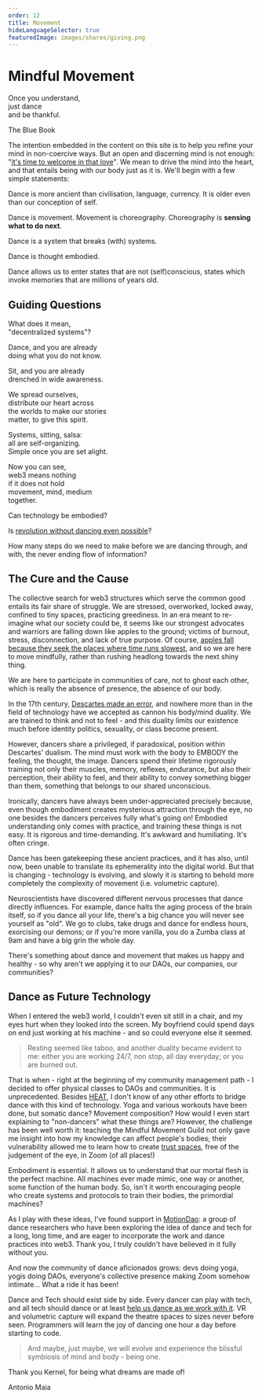 ```yaml
---
order: 12
title: Movement
hideLanguageSelector: true
featuredImage: images/shares/giving.png
---
```


# Mindful Movement

<InfoBlock>

<Box>

Once you understand,  
just dance  
and be thankful.  

<Link to="https://thebluebook.co.za/buddha-blues/sit.html">The Blue Book</Link>

</Box>

</InfoBlock>

The intention embedded in the content on this site is to help you refine your mind in non-coercive ways. But an open and discerning mind is not enough: "[it's time to welcome in that love](https://www.youtube.com/watch?v=9wtiwPLgw8c)". We mean to drive the mind into the heart, and that entails being with our body just as it is. We'll begin with a few simple statements:

<Process>

Dance is more ancient than civilisation, language, currency. It is older even than our conception of self. 

Dance is movement. Movement is choreography. Choreography is **sensing what to do next**.

Dance is a system that breaks (with) systems.  

Dance is thought embodied.

Dance allows us to enter states that are not (self)conscious, states which invoke memories that are millions of years old.

</Process>

## Guiding Questions

<InfoBlock>

<Box>

What does it mean,  
"decentralized systems"?  
  
Dance, and you are already  
doing what you do not know.  
  
Sit, and you are already  
drenched in wide awareness.  
  
We spread ourselves,  
distribute our heart across  
the worlds to make our stories  
matter, to give this spirit.  
  
Systems, sitting, salsa:  
all are self-organizing.  
Simple once you are set alight.  
  
Now you can see,  
web3 means nothing  
if it does not hold  
movement, mind, medium  
together.  

</Box>

</InfoBlock>

<Process>

Can technology be embodied?

Is [revolution without dancing even possible](https://youtu.be/GKRxP03-E5Y?t=97)?

How many steps do we need to make before we are dancing through, and with, the never ending flow of information?

</Process>

## The Cure and the Cause

The collective search for web3 structures which serve the common good entails its fair share of struggle. We are stressed, overworked, locked away, confined to tiny spaces, practicing greediness. In an era meant to re-imagine what our society could be, it seems like our strongest advocates and warriors are falling down like apples to the ground; victims of burnout, stress, disconnection, and lack of true purpose. Of course, [apples fall because they seek the places where time runs slowest](https://www.youtube.com/watch?v=8mJipEQ4Ypo&list=PL_NAkUK835PWbclYgtIJ07aXSPx-cWper&index=8&t=214s), and so we are here to move mindfully, rather than rushing headlong towards the next shiny thing. 

We are here to participate in communities of care, not to ghost each other, which is really the absence of presence, the absence of our body.

In the 17th century, [Descartes made an error](https://www.goodreads.com/book/show/103867.Descartes_Error), and nowhere more than in the field of technology have we accepted as cannon his body/mind duality. We are trained to think and not to feel - and this duality limits our existence much before identity politics, sexuality, or class become present.

However, dancers share a privileged, if paradoxical, position within Descartes' dualism. The mind must work with the body to EMBODY the feeling, the thought, the image. Dancers spend their lifetime rigorously training not only their muscles, memory, reflexes, endurance, but also their perception, their ability to feel, and their ability to convey something bigger than them, something that belongs to our shared unconscious.

Ironically, dancers have always been under-appreciated precisely because, even though embodiment creates mysterious attraction through the eye, no one besides the dancers perceives fully what's going on! Embodied understanding only comes with practice, and training these things is not easy. It is rigorous and time-demanding. It's awkward and humiliating. It's often cringe.

Dance has been gatekeeping these ancient practices, and it has also, until now, been unable to translate its ephemerality into the digital world. But that is changing - technology is evolving, and slowly it is starting to behold more completely the complexity of movement (i.e. volumetric capture).

Neuroscientists have discovered different nervous processes that dance directly influences. For example, dance halts the aging process of the brain itself, so if you dance all your life, there's a big chance you will never see yourself as "old". We go to clubs, take drugs and dance for endless hours, exorcising our demons; or if you're more vanilla, you do a Zumba class at 9am and have a big grin the whole day.

There's something about dance and movement that makes us happy and healthy - so why aren't we applying it to our DAOs, our companies, our communities?

## Dance as Future Technology

When I entered the web3 world, I couldn't even sit still in a chair, and my eyes hurt when they looked into the screen. My boyfriend could spend days on end just working at his machine - and so could everyone else it seemed. 

> Resting seemed like taboo, and another duality became evident to me: either you are working 24/7, non stop, all day everyday; or you are burned out.

That is when - right at the beginning of my community management path - I decided to offer physical classes to DAOs and communities. It is unprecedented. Besides [HEAT](https://heat.mirror.xyz/HGerWynxAuJqPvTXk0A5tGQGsduv5XVbCR7exLkj1LY), I don't know of any other efforts to bridge dance with this kind of technology. Yoga and various workouts have been done, but somatic dance? Movement composition? How would I even start explaining to "non-dancers" what these things are? However, the challenge has been well worth it: teaching the Mindful Movement Guild not only gave me insight into how my knowledge can affect people's bodies; their vulnerability allowed me to learn how to create [trust spaces](/learn/module-1/value/#narrative), free of the judgement of the eye, in Zoom (of all places!)

Embodiment is essential. It allows us to understand that our mortal flesh is the perfect machine. All machines ever made mimic, one way or another, some function of the human body. So, isn't it worth encouraging people who create systems and protocols to train their bodies, the primordial machines?

As I play with these ideas, I've found support in [MotionDao](https://www.dance-tech.net/page/motion-dao): a group of dance researchers who have been exploring the idea of dance and tech for a long, long time, and are eager to incorporate the work and dance practices into web3. Thank you, I truly couldn't have believed in it fully without you.

And now the community of dance aficionados grows: devs doing yoga, yogis doing DAOs, everyone's collective presence making Zoom somehow intimate... What a ride it has been!

Dance and Tech should exist side by side. Every dancer can play with tech, and all tech should dance or at least [help us dance as we work with it](/learn/module-4/liberal-radical/#optimal-gathering). VR and volumetric capture will expand the theatre spaces to sizes never before seen. Programmers will learn the joy of dancing one hour a day before starting to code. 

> And maybe, just maybe, we will evolve and experience the blissful symbiosis of mind and body - being one.

Thank you Kernel, for being what dreams are made of!

Antonio Maia 